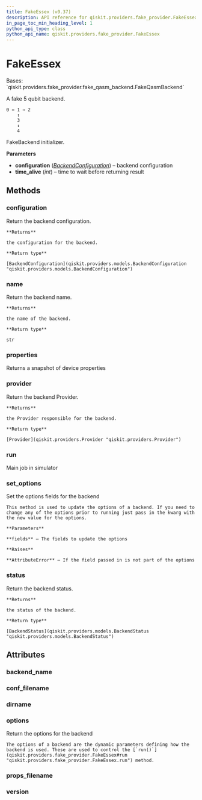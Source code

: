```yaml
---
title: FakeEssex (v0.37)
description: API reference for qiskit.providers.fake_provider.FakeEssex in qiskit v0.37
in_page_toc_min_heading_level: 1
python_api_type: class
python_api_name: qiskit.providers.fake_provider.FakeEssex
---
```


# FakeEssex

<Class id="qiskit.providers.fake_provider.FakeEssex" isDedicatedPage={true} github="https://github.com/qiskit/qiskit/tree/stable/0.21/qiskit/providers/fake_provider/backends/essex/fake_essex.py" signature="FakeEssex" modifiers="class">
  Bases: `qiskit.providers.fake_provider.fake_qasm_backend.FakeQasmBackend`

  A fake 5 qubit backend.

  ```text
  0 ↔ 1 ↔ 2
      ↕
      3
      ↕
      4
  ```

  FakeBackend initializer.

  **Parameters**

  *   **configuration** ([*BackendConfiguration*](qiskit.providers.models.BackendConfiguration "qiskit.providers.models.BackendConfiguration")) – backend configuration
  *   **time\_alive** (*int*) – time to wait before returning result

  ## Methods

  <span id="qiskit-providers-fake-provider-fakeessex-configuration" />

  ### configuration

  <Function id="qiskit.providers.fake_provider.FakeEssex.configuration" signature="FakeEssex.configuration()">
    Return the backend configuration.

    **Returns**

    the configuration for the backend.

    **Return type**

    [BackendConfiguration](qiskit.providers.models.BackendConfiguration "qiskit.providers.models.BackendConfiguration")
  </Function>

  <span id="qiskit-providers-fake-provider-fakeessex-name" />

  ### name

  <Function id="qiskit.providers.fake_provider.FakeEssex.name" signature="FakeEssex.name()">
    Return the backend name.

    **Returns**

    the name of the backend.

    **Return type**

    str
  </Function>

  <span id="qiskit-providers-fake-provider-fakeessex-properties" />

  ### properties

  <Function id="qiskit.providers.fake_provider.FakeEssex.properties" signature="FakeEssex.properties()">
    Returns a snapshot of device properties
  </Function>

  <span id="qiskit-providers-fake-provider-fakeessex-provider" />

  ### provider

  <Function id="qiskit.providers.fake_provider.FakeEssex.provider" signature="FakeEssex.provider()">
    Return the backend Provider.

    **Returns**

    the Provider responsible for the backend.

    **Return type**

    [Provider](qiskit.providers.Provider "qiskit.providers.Provider")
  </Function>

  <span id="qiskit-providers-fake-provider-fakeessex-run" />

  ### run

  <Function id="qiskit.providers.fake_provider.FakeEssex.run" signature="FakeEssex.run(run_input, **kwargs)">
    Main job in simulator
  </Function>

  <span id="qiskit-providers-fake-provider-fakeessex-set-options" />

  ### set\_options

  <Function id="qiskit.providers.fake_provider.FakeEssex.set_options" signature="FakeEssex.set_options(**fields)">
    Set the options fields for the backend

    This method is used to update the options of a backend. If you need to change any of the options prior to running just pass in the kwarg with the new value for the options.

    **Parameters**

    **fields** – The fields to update the options

    **Raises**

    **AttributeError** – If the field passed in is not part of the options
  </Function>

  <span id="qiskit-providers-fake-provider-fakeessex-status" />

  ### status

  <Function id="qiskit.providers.fake_provider.FakeEssex.status" signature="FakeEssex.status()">
    Return the backend status.

    **Returns**

    the status of the backend.

    **Return type**

    [BackendStatus](qiskit.providers.models.BackendStatus "qiskit.providers.models.BackendStatus")
  </Function>

  ## Attributes

  ### backend\_name

  <Attribute id="qiskit.providers.fake_provider.FakeEssex.backend_name" attributeValue="'fake_essex'" />

  ### conf\_filename

  <Attribute id="qiskit.providers.fake_provider.FakeEssex.conf_filename" attributeValue="'conf_essex.json'" />

  ### dirname

  <Attribute id="qiskit.providers.fake_provider.FakeEssex.dirname" attributeValue="'/home/runner/work/qiskit/qiskit/.tox/docs/lib/python3.8/site-packages/qiskit/providers/fake_provider/backends/essex'" />

  ### options

  <Attribute id="qiskit.providers.fake_provider.FakeEssex.options">
    Return the options for the backend

    The options of a backend are the dynamic parameters defining how the backend is used. These are used to control the [`run()`](qiskit.providers.fake_provider.FakeEssex#run "qiskit.providers.fake_provider.FakeEssex.run") method.
  </Attribute>

  ### props\_filename

  <Attribute id="qiskit.providers.fake_provider.FakeEssex.props_filename" attributeValue="'props_essex.json'" />

  ### version

  <Attribute id="qiskit.providers.fake_provider.FakeEssex.version" attributeValue="1" />
</Class>


